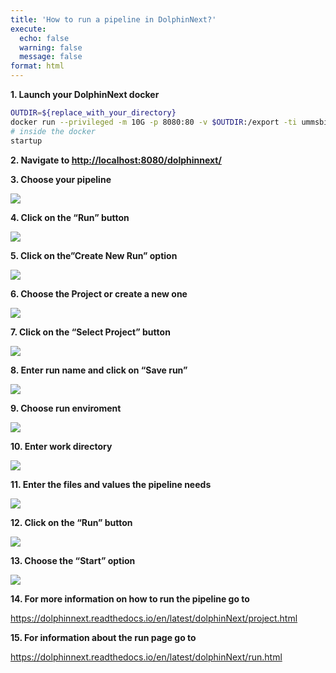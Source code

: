 ```yaml
---
title: 'How to run a pipeline in DolphinNext?'
execute:
  echo: false
  warning: false
  message: false
format: html
---
```


**1. Launch your DolphinNext docker**

```bash
OUTDIR=${replace_with_your_directory}
docker run --privileged -m 10G -p 8080:80 -v $OUTDIR:/export -ti ummsbiocore/dolphinnext-studio /bin/bash
# inside the docker
startup
```

**2. Navigate to [http://localhost:8080/dolphinnext/](http://localhost:8080/dolphinnext/)**

**3. Choose your pipeline**

![](https://ajeuwbhvhr.cloudimg.io/colony-recorder.s3.amazonaws.com/files/2023-08-13/f516d58e-48ba-4fb9-a27d-f0ed0011cca0/user_cropped_screenshot.jpeg?tl_px=0,0&br_px=1075,532&force_format=png&width=560.0&wat_scale=50&wat=1&wat_opacity=0.7&wat_gravity=northwest&wat_url=https://colony-recorder.s3.us-west-1.amazonaws.com/images/watermarks/FB923C_standard.png&wat_pad=29,134)

**4. Click on the "Run" button**

![](https://ajeuwbhvhr.cloudimg.io/colony-recorder.s3.amazonaws.com/files/2023-08-10/1f77a406-0d31-4d3c-ad57-0e6aed555a95/ascreenshot.jpeg?tl_px=844,0&br_px=1920,600&force_format=png&width=560.0&wat_scale=50&wat=1&wat_opacity=0.7&wat_gravity=northwest&wat_url=https://colony-recorder.s3.us-west-1.amazonaws.com/images/watermarks/FB923C_standard.png&wat_pad=491,67)

**5. Click on the"Create New Run" option**

![](https://ajeuwbhvhr.cloudimg.io/colony-recorder.s3.amazonaws.com/files/2023-08-10/8b412f39-47a3-4595-b75b-86ad62be2ebf/ascreenshot.jpeg?tl_px=844,0&br_px=1920,600&force_format=png&width=560.0&wat_scale=50&wat=1&wat_opacity=0.7&wat_gravity=northwest&wat_url=https://colony-recorder.s3.us-west-1.amazonaws.com/images/watermarks/FB923C_standard.png&wat_pad=444,87)

**6. Choose the Project or create a new one**

![](https://ajeuwbhvhr.cloudimg.io/colony-recorder.s3.amazonaws.com/files/2023-08-10/c4fe9a21-36f9-4c0c-84ac-2a25e50670da/user_cropped_screenshot.jpeg?tl_px=100,0&br_px=1820,902&force_format=png&width=560.0)

**7. Click on the "Select Project" button**

![](https://ajeuwbhvhr.cloudimg.io/colony-recorder.s3.amazonaws.com/files/2023-08-10/320c2c1a-879f-4729-a600-116f423e3931/ascreenshot.jpeg?tl_px=844,301&br_px=1920,902&force_format=png&width=560.0&wat_scale=50&wat=1&wat_opacity=0.7&wat_gravity=northwest&wat_url=https://colony-recorder.s3.us-west-1.amazonaws.com/images/watermarks/FB923C_standard.png&wat_pad=276,161)

**8. Enter run name and click on "Save run"**

![](https://ajeuwbhvhr.cloudimg.io/colony-recorder.s3.amazonaws.com/files/2023-08-10/5d00fffd-63d0-482a-8ca4-634868c3e110/user_cropped_screenshot.jpeg?tl_px=692,0&br_px=1767,600&force_format=png&width=560.0&wat_scale=50&wat=1&wat_opacity=0.7&wat_gravity=northwest&wat_url=https://colony-recorder.s3.us-west-1.amazonaws.com/images/watermarks/FB923C_standard.png&wat_pad=262,111)

**9. Choose run enviroment**

![](https://ajeuwbhvhr.cloudimg.io/colony-recorder.s3.amazonaws.com/files/2023-08-10/c66fdace-d335-43f1-81b3-1a1d92764cc0/ascreenshot.jpeg?tl_px=154,276&br_px=1229,877&force_format=png&width=560.0&wat_scale=50&wat=1&wat_opacity=0.7&wat_gravity=northwest&wat_url=https://colony-recorder.s3.us-west-1.amazonaws.com/images/watermarks/FB923C_standard.png&wat_pad=262,138)

**10. Enter work directory**

![](https://ajeuwbhvhr.cloudimg.io/colony-recorder.s3.amazonaws.com/files/2023-08-10/2c9085db-0f52-4f5b-89a7-88a96847f72c/ascreenshot.jpeg?tl_px=163,301&br_px=1238,902&force_format=png&width=560.0&wat_scale=50&wat=1&wat_opacity=0.7&wat_gravity=northwest&wat_url=https://colony-recorder.s3.us-west-1.amazonaws.com/images/watermarks/FB923C_standard.png&wat_pad=262,165)

**11. Enter the files and values the pipeline needs**

![](https://ajeuwbhvhr.cloudimg.io/colony-recorder.s3.amazonaws.com/files/2023-08-10/3d4eb93c-4ff2-4d2d-b9f6-438a973209d6/ascreenshot.jpeg?tl_px=287,240&br_px=1362,841&force_format=png&width=560.0&wat_scale=50&wat=1&wat_opacity=0.7&wat_gravity=northwest&wat_url=https://colony-recorder.s3.us-west-1.amazonaws.com/images/watermarks/FB923C_standard.png&wat_pad=262,138)

**12. Click on the "Run" button**

![](https://ajeuwbhvhr.cloudimg.io/colony-recorder.s3.amazonaws.com/files/2023-08-10/88edbfb1-c5f8-42cd-b510-461771ebc9a5/ascreenshot.jpeg?tl_px=844,0&br_px=1920,600&force_format=png&width=560.0&wat_scale=50&wat=1&wat_opacity=0.7&wat_gravity=northwest&wat_url=https://colony-recorder.s3.us-west-1.amazonaws.com/images/watermarks/FB923C_standard.png&wat_pad=459,66)

**13. Choose the "Start" option**

![](https://ajeuwbhvhr.cloudimg.io/colony-recorder.s3.amazonaws.com/files/2023-08-10/3f1fc929-63d8-4335-91ad-eda36250b115/ascreenshot.jpeg?tl_px=844,0&br_px=1920,600&force_format=png&width=560.0&wat_scale=50&wat=1&wat_opacity=0.7&wat_gravity=northwest&wat_url=https://colony-recorder.s3.us-west-1.amazonaws.com/images/watermarks/FB923C_standard.png&wat_pad=409,92)

**14. For more information on how to run the pipeline go to**

[https://dolphinnext.readthedocs.io/en/latest/dolphinNext/project.html](https://dolphinnext.readthedocs.io/en/latest/dolphinNext/project.html)

**15. For information about the run page go to**

[https://dolphinnext.readthedocs.io/en/latest/dolphinNext/run.html](https://dolphinnext.readthedocs.io/en/latest/dolphinNext/run.html)
